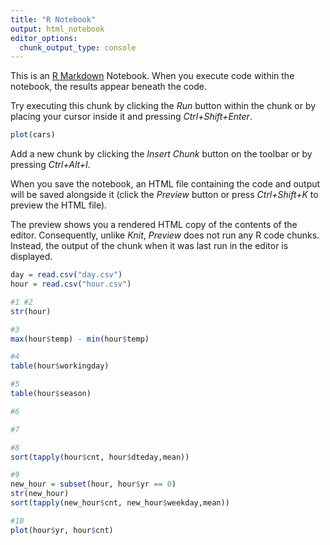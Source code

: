 ```yaml
---
title: "R Notebook"
output: html_notebook
editor_options: 
  chunk_output_type: console
---
```


This is an [R Markdown](http://rmarkdown.rstudio.com) Notebook. When you execute code within the notebook, the results appear beneath the code. 

Try executing this chunk by clicking the *Run* button within the chunk or by placing your cursor inside it and pressing *Ctrl+Shift+Enter*. 

```r
plot(cars)
```

Add a new chunk by clicking the *Insert Chunk* button on the toolbar or by pressing *Ctrl+Alt+I*.

When you save the notebook, an HTML file containing the code and output will be saved alongside it (click the *Preview* button or press *Ctrl+Shift+K* to preview the HTML file).

The preview shows you a rendered HTML copy of the contents of the editor. Consequently, unlike *Knit*, *Preview* does not run any R code chunks. Instead, the output of the chunk when it was last run in the editor is displayed.

```r
day = read.csv("day.csv")
hour = read.csv("hour.csv")
```

```r
#1 #2
str(hour)
```

```r
#3
max(hour$temp) - min(hour$temp)
```

```r
#4
table(hour$workingday)
```

```r
#5
table(hour$season)
```

```r
#6
```

```r
#7

```


```r
#8
sort(tapply(hour$cnt, hour$dteday,mean))
```

```r
#9
new_hour = subset(hour, hour$yr == 0)
str(new_hour)
sort(tapply(new_hour$cnt, new_hour$weekday,mean))
```

```r
#10
plot(hour$yr, hour$cnt)
```

